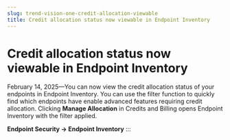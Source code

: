 ```yaml
---
slug: trend-vision-one-credit-allocation-viewable
title: Credit allocation status now viewable in Endpoint Inventory
---
```

# Credit allocation status now viewable in Endpoint Inventory

February 14, 2025—You can now view the credit allocation status of your endpoints in Endpoint Inventory. You can use the filter function to quickly find which endpoints have enable advanced features requiring credit allocation. Clicking **Manage Allocation** in Credits and Billing opens Endpoint Inventory with the filter applied.

**Endpoint Security → Endpoint Inventory**
:::
